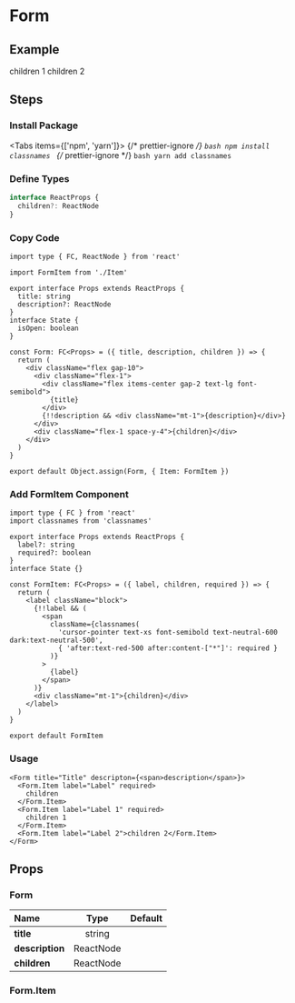 
<BackTop />

# Form

## Example

<div className="mt-4">
  <Form title="Title" description="description">
    <Form.Item label="Label 1" required>
      children 1
    </Form.Item>
    <Form.Item label="Label 2">children 2</Form.Item>
  </Form>
</div>

## Steps

<div className="steps">

### Install Package

<Tabs items={['npm', 'yarn']}>
  {/* prettier-ignore */}
  <Tab>
    ```bash
    npm install classnames
    ```
    </Tab>
  {/* prettier-ignore */}
  <Tab>
    ```bash
    yarn add classnames
    ```
</Tab>
</Tabs>

### Define Types

```ts filename="types/index.d.ts"
interface ReactProps {
  children?: ReactNode
}
```

### Copy Code

```tsx filename="components/Form/index.tsx"
import type { FC, ReactNode } from 'react'

import FormItem from './Item'

export interface Props extends ReactProps {
  title: string
  description?: ReactNode
}
interface State {
  isOpen: boolean
}

const Form: FC<Props> = ({ title, description, children }) => {
  return (
    <div className="flex gap-10">
      <div className="flex-1">
        <div className="flex items-center gap-2 text-lg font-semibold">
          {title}
        </div>
        {!!description && <div className="mt-1">{description}</div>}
      </div>
      <div className="flex-1 space-y-4">{children}</div>
    </div>
  )
}

export default Object.assign(Form, { Item: FormItem })
```

### Add FormItem Component

```tsx filename="components/Form/Item/index.tsx"
import type { FC } from 'react'
import classnames from 'classnames'

export interface Props extends ReactProps {
  label?: string
  required?: boolean
}
interface State {}

const FormItem: FC<Props> = ({ label, children, required }) => {
  return (
    <label className="block">
      {!!label && (
        <span
          className={classnames(
            'cursor-pointer text-xs font-semibold text-neutral-600 dark:text-neutral-500',
            { 'after:text-red-500 after:content-["*"]': required }
          )}
        >
          {label}
        </span>
      )}
      <div className="mt-1">{children}</div>
    </label>
  )
}

export default FormItem
```

### Usage

```tsx
<Form title="Title" descripton={<span>description</span>}>
  <Form.Item label="Label" required>
    children
  </Form.Item>
  <Form.Item label="Label 1" required>
    children 1
  </Form.Item>
  <Form.Item label="Label 2">children 2</Form.Item>
</Form>
```

</div>

## Props

### Form

| Name                  |   Type    | Default |
| :-------------------- | :-------: | :-----: |
| **title**<Required /> |  string   |         |
| **description**       | ReactNode |         |
| **children**          | ReactNode |         |

### Form.Item

<Comment />
